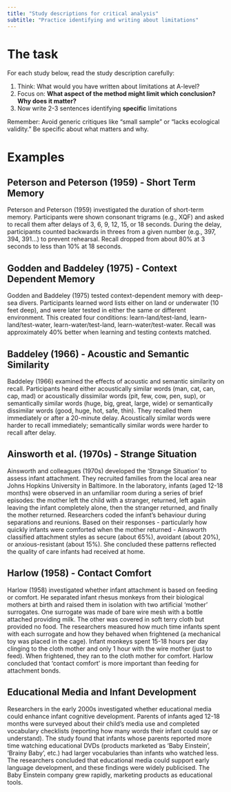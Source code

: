 ```yaml
---
title: "Study descriptions for critical analysis"
subtitle: "Practice identifying and writing about limitations"
---
```


# The task

For each study below, read the study description carefully:

1. Think: What would you have written about limitations at A-level?
2. Focus on: **What aspect of the method might limit which conclusion? Why does it matter?**
3. Now write 2-3 sentences identifying **specific** limitations


Remember: Avoid generic critiques like "small sample" or "lacks ecological validity." Be specific about what matters and why.


# Examples


## Peterson and Peterson (1959) - Short Term Memory

Peterson and Peterson (1959) investigated the duration of short-term memory. Participants were shown consonant trigrams (e.g., XQF) and asked to recall them after delays of 3, 6, 9, 12, 15, or 18 seconds. During the delay, participants counted backwards in threes from a given number (e.g., 397, 394, 391...) to prevent rehearsal. Recall dropped from about 80% at 3 seconds to less than 10% at 18 seconds.



## Godden and Baddeley (1975) - Context Dependent Memory

Godden and Baddeley (1975) tested context-dependent memory with deep-sea divers. Participants learned word lists either on land or underwater (10 feet deep), and were later tested in either the same or different environment. This created four conditions: learn-land/test-land, learn-land/test-water, learn-water/test-land, learn-water/test-water. Recall was approximately 40% better when learning and testing contexts matched.



## Baddeley (1966) - Acoustic and Semantic Similarity

Baddeley (1966) examined the effects of acoustic and semantic similarity on recall. Participants heard either acoustically similar words (man, cat, can, cap, mad) or acoustically dissimilar words (pit, few, cow, pen, sup), or semantically similar words (huge, big, great, large, wide) or semantically dissimilar words (good, huge, hot, safe, thin). They recalled them immediately or after a 20-minute delay. Acoustically similar words were harder to recall immediately; semantically similar words were harder to recall after delay.



## Ainsworth et al. (1970s) - Strange Situation

Ainsworth and colleagues (1970s) developed the 'Strange Situation' to assess infant attachment. They recruited families from the local area near Johns Hopkins University in Baltimore. In the laboratory, infants (aged 12-18 months) were observed in an unfamiliar room during a series of brief episodes: the mother left the child with a stranger, returned, left again leaving the infant completely alone, then the stranger returned, and finally the mother returned. Researchers coded the infant's behaviour during separations and reunions. Based on their responses - particularly how quickly infants were comforted when the mother returned - Ainsworth classified attachment styles as secure (about 65%), avoidant (about 20%), or anxious-resistant (about 15%). She concluded these patterns reflected the quality of care infants had received at home.



## Harlow (1958) - Contact Comfort

Harlow (1958) investigated whether infant attachment is based on feeding or comfort. He separated infant rhesus monkeys from their biological mothers at birth and raised them in isolation with two artificial 'mother' surrogates. One surrogate was made of bare wire mesh with a bottle attached providing milk. The other was covered in soft terry cloth but provided no food. The researchers measured how much time infants spent with each surrogate and how they behaved when frightened (a mechanical toy was placed in the cage). Infant monkeys spent 15-18 hours per day clinging to the cloth mother and only 1 hour with the wire mother (just to feed). When frightened, they ran to the cloth mother for comfort. Harlow concluded that 'contact comfort' is more important than feeding for attachment bonds.



## Educational Media and Infant Development

Researchers in the early 2000s investigated whether educational media could enhance infant cognitive development. Parents of infants aged 12-18 months were surveyed about their child's media use and completed vocabulary checklists (reporting how many words their infant could say or understand). The study found that infants whose parents reported more time watching educational DVDs (products marketed as 'Baby Einstein', 'Brainy Baby', etc.) had larger vocabularies than infants who watched less. The researchers concluded that educational media could support early language development, and these findings were widely publicised. The Baby Einstein company grew rapidly, marketing products as educational tools.


